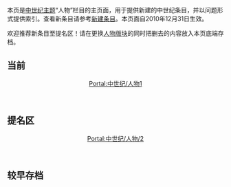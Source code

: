 {{Portal:中世纪/box-header|中世纪人物|Portal:中世纪/人物|}}

本页是[[Portal:中世纪|中世纪主题]]“人物”栏目的主页面，用于提供新建的中世纪条目，并以问题形式提供索引。查看新条目请参考[[Special:Newpages|新建条目]]。本页面自2010年12月31日生效。

欢迎推荐新条目至提名区！请在更换[[Portal:中世纪/人物/当前模块|人物版块]]的同时把删去的内容放入本页底端存档。

==当前==
<div align="center">[[维基百科:优良条目/2007年9月24日|Portal:中世纪/人物1]]</div><br>{{维基百科:优良条目/2007年9月24日}}<div style="clear: both"></div>

==提名区==
<div align="center">[[维基百科:特色条目/2010年第10周|Portal:中世纪/人物/2]]</div><br>{{维基百科:特色条目/2010年第10周}}<div style="clear: both"></div>

==较早存档==